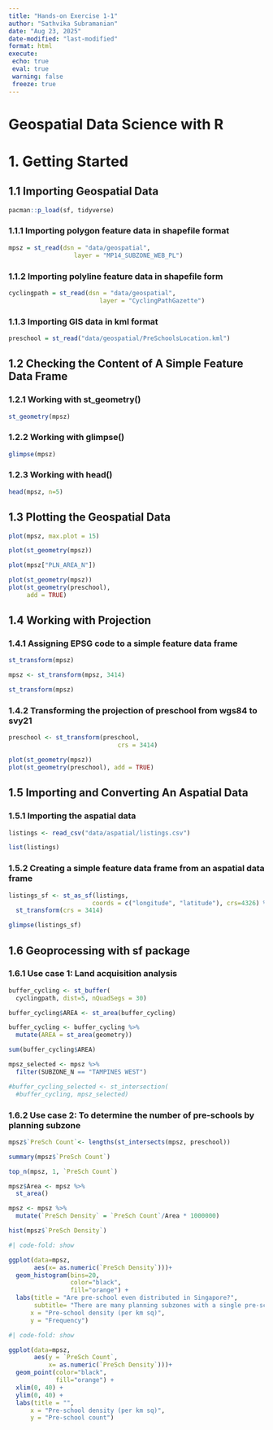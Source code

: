 ```yaml
---
title: "Hands-on Exercise 1-1"
author: "Sathvika Subramanian"
date: "Aug 23, 2025"
date-modified: "last-modified"
format: html
execute: 
 echo: true
 eval: true
 warning: false
 freeze: true
---
```


# Geospatial Data Science with R

# 1. Getting Started

## 1.1 Importing Geospatial Data

```r
pacman::p_load(sf, tidyverse)
```

### 1.1.1 Importing polygon feature data in shapefile format

```r
mpsz = st_read(dsn = "data/geospatial", 
                  layer = "MP14_SUBZONE_WEB_PL")
```

### 1.1.2 Importing polyline feature data in shapefile form

```r
cyclingpath = st_read(dsn = "data/geospatial", 
                         layer = "CyclingPathGazette")
```

### 1.1.3 Importing GIS data in kml format

```r
preschool = st_read("data/geospatial/PreSchoolsLocation.kml")
```

## 1.2 Checking the Content of A Simple Feature Data Frame

### 1.2.1 Working with st_geometry()

```r
st_geometry(mpsz)
```

### 1.2.2 Working with glimpse()

```r
glimpse(mpsz)
```

### 1.2.3 Working with head()

```r
head(mpsz, n=5)  
```

## 1.3 Plotting the Geospatial Data

```r
plot(mpsz, max.plot = 15)
```

```r
plot(st_geometry(mpsz))
```

```r
plot(mpsz["PLN_AREA_N"])
```

```r
plot(st_geometry(mpsz))
plot(st_geometry(preschool), 
     add = TRUE)
```

## 1.4 Working with Projection

### 1.4.1 Assigning EPSG code to a simple feature data frame

```r
st_transform(mpsz)
```

```r
mpsz <- st_transform(mpsz, 3414)
```

```r
st_transform(mpsz)
```

### 1.4.2 Transforming the projection of preschool from wgs84 to svy21

```r
preschool <- st_transform(preschool, 
                              crs = 3414)
```

```r
plot(st_geometry(mpsz))
plot(st_geometry(preschool), add = TRUE)
```

## 1.5 Importing and Converting An Aspatial Data

### 1.5.1 Importing the aspatial data

```r
listings <- read_csv("data/aspatial/listings.csv")
```

```r
list(listings)
```

### 1.5.2 Creating a simple feature data frame from an aspatial data frame

```r
listings_sf <- st_as_sf(listings, 
                       coords = c("longitude", "latitude"), crs=4326) %>%
  st_transform(crs = 3414)
```

```r
glimpse(listings_sf)
```

## 1.6 Geoprocessing with sf package

### 1.6.1 Use case 1: Land acquisition analysis

```r
buffer_cycling <- st_buffer(
  cyclingpath, dist=5, nQuadSegs = 30)
```

```r
buffer_cycling$AREA <- st_area(buffer_cycling)
```

```r
buffer_cycling <- buffer_cycling %>%
  mutate(AREA = st_area(geometry))
```

```r
sum(buffer_cycling$AREA)
```

```r
mpsz_selected <- mpsz %>%
  filter(SUBZONE_N == "TAMPINES WEST") 
```

```r
#buffer_cycling_selected <- st_intersection(
  #buffer_cycling, mpsz_selected)
```

### 1.6.2 Use case 2: To determine the number of pre-schools by planning subzone

```r
mpsz$`PreSch Count`<- lengths(st_intersects(mpsz, preschool))
```

```r
summary(mpsz$`PreSch Count`)
```

```r
top_n(mpsz, 1, `PreSch Count`)
```

```r
mpsz$Area <- mpsz %>%
  st_area()
```

```r
mpsz <- mpsz %>%
  mutate(`PreSch Density` = `PreSch Count`/Area * 1000000)
```

```r
hist(mpsz$`PreSch Density`)
```

```r
#| code-fold: show

ggplot(data=mpsz, 
       aes(x= as.numeric(`PreSch Density`)))+
  geom_histogram(bins=20, 
                 color="black", 
                 fill="orange") +
  labs(title = "Are pre-school even distributed in Singapore?",
       subtitle= "There are many planning subzones with a single pre-school, on the other hand, \nthere are seven planning subzones with at least 30 or more pre-schools",
      x = "Pre-school density (per km sq)",
      y = "Frequency")
```

```r
#| code-fold: show

ggplot(data=mpsz, 
       aes(y = `PreSch Count`, 
           x= as.numeric(`PreSch Density`)))+
  geom_point(color="black", 
             fill="orange") +
  xlim(0, 40) +
  ylim(0, 40) +
  labs(title = "",
      x = "Pre-school density (per km sq)",
      y = "Pre-school count")
```
